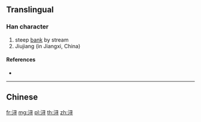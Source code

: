 {{character info/new}}
{{also|潯}}
==Translingual==

===Han character===
{{Han char|rn=85|rad=水|as=06|sn=9|four=|canj=ESMI,XESMI}}

# steep [[bank]] by stream
# Jiujiang (in Jiangxi, China)<!--needs to be verified-->

====References====
* {{Han ref|kx=0623.171|hdz=31617.010|uh=6D54|ud=27988}}

----

==Chinese==
{{zh-see|潯}}

[[fr:浔]]
[[mg:浔]]
[[pl:浔]]
[[th:浔]]
[[zh:浔]]